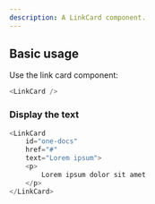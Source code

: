 ```yaml
---
description: A LinkCard component.
---
```



## Basic usage

Use the link card component:

```js
<LinkCard />
```

### Display the text

```js live
<LinkCard
    id="one-docs" 
    href="#" 
    text="Lorem ipsum">
    <p>
        Lorem ipsum dolor sit amet
    </p>
</LinkCard>
```

